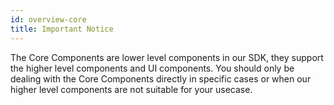 ```yaml
---
id: overview-core
title: Important Notice
---
```


The Core Components are lower level components in our SDK, they support the higher level components and UI components. You should only be dealing with the Core Components directly in specific cases or when our higher level components are not suitable for your usecase.
